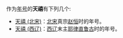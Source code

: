 作为[[年号|年号]]的'''天禧'''有下列几个:

* [[天禧_(北宋)|天禧 (北宋)]]：[[北宋|北宋]]真宗[[赵恒|赵恒]]时的年号。
* [[天禧_(西辽)|天禧 (西辽)]]：[[西辽|西辽]]末主[[耶律直鲁古|耶律直鲁古]]时的年号。

{{Disambig|cat=年号消歧义}}